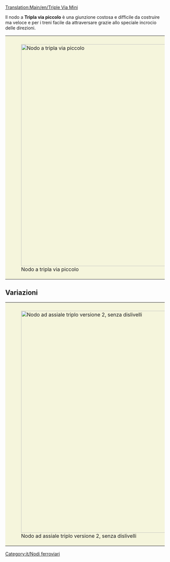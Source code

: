 [[Translation:Main/en/Triple Via Mini]]
{{en/-}}{{it/Nodi ferroviari}}

Il nodo a '''Tripla via piccolo''' è una giunzione costosa e difficile da costruire ma veloce e per i treni facile da attraversare grazie allo speciale incrocio delle direzioni.

{{Template:Requisiti nodo/It|Costoso|3|1|1|1|1|0|1|1|0|0|1||I treni guasti bloccano solo la propria linea.|
* Gestisce un numero molto grande di treni alla volta.
* Usa indicazioni speciali.
* Per realizzarlo necessita di poco spazio (8x12).
* Nessuno o alcune curve strette (vedere versione migliorata per l'alta velocità).
* Nessuno stallo o intralcio tra i treni è possibile.
* Nessuna unione o divisione delle linee all'interno del nodo.
* Possibilità di gestire linee singole e doppie linee. Questo è il motivo per cui non vengono utilizzate unioni e divisioni. Fallo secondo i tuoi desideri.
}}
{|style="border: 0px; margin: 5px auto 25px auto;"
|style="padding: 10px 10px 5px; 10px; background-color: #F5F5DC;"|[[File:en/3VM.png|center|thumb|700px|Nodo a tripla via piccolo]]
|}

==Variazioni==

{|style="border: 0px; margin: 5px auto 25px auto;"
|style="padding: 10px 10px 5px; 10px; background-color: #F5F5DC;"|[[File:en/3VM2.png|center|thumb|700px|Nodo ad assiale triplo versione 2, senza dislivelli]]
|}

[[Category:it/Nodi ferroviari]]